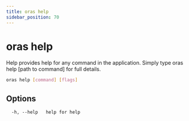 ```yaml
---
title: oras help
sidebar_position: 70
---
```


# oras help

Help provides help for any command in the application.
Simply type oras help [path to command] for full details.

```bash
oras help [command] [flags]
```

## Options

```
  -h, --help   help for help
```
